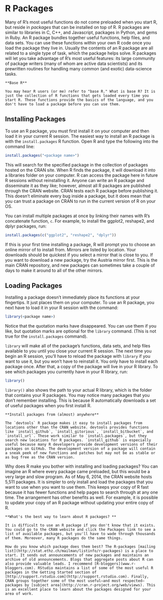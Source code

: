 # R Packages {#packages2}

Many of R's most useful functions do not come preloaded when you start R, but reside in _packages_ that can be installed on top of R. R packages are similar to libraries in C, C++, and Javascript, packages in Python, and gems in Ruby. An R package bundles together useful functions, help files, and data sets. You can use these functions within your own R code once you load the package they live in. Usually the contents of an R package are all related to a single type of task, which the package helps solve. R packages will let you take advantage of R's most useful features: its large community of package writers (many of whom are active data scientists) and its prewritten routines for handling many common (and exotic) data-science tasks.

```block2
**Base R**
  
You may hear R users (or me) refer to "base R." What is base R? It is just the collection of R functions that gets loaded every time you start R. These functions provide the basics of the language, and you don't have to load a package before you can use them.
```

## Installing Packages

To use an R package, you must first install it on your computer and then load it in your current R session. The easiest way to install an R package is with the `install.packages` R function. Open R and type the following into the command line:  

```r
install.packages("<package name>")
```

This will search for the specified package in the collection of packages hosted on the CRAN site. When R finds the package, it will download it into a libraries folder on your computer. R can access the package here in future R sessions without reinstalling it. Anyone can write an R package and disseminate it as they like; however, almost all R packages are published through the CRAN website. CRAN tests each R package before publishing it. This doesn't eliminate every bug inside a package, but it does mean that you can trust a package on CRAN to run in the current version of R on your OS.

You can install multiple packages at once by linking their names with R's concatenate function, `c`. For example, to install the ggplot2, reshape2, and dplyr packages, run:

```r
install.packages(c("ggplot2", "reshape2", "dplyr"))
```

If this is your first time installing a package, R will prompt you to choose an online mirror of to install from. Mirrors are listed by location. Your downloads should be quickest if you select a mirror that is close to you. If you want to download a new package, try the Austria mirror first. This is the main CRAN repository, and new packages can sometimes take a couple of days to make it around to all of the other mirrors. 

## Loading Packages

Installing a package doesn't immediately place its functions at your fingertips. It just places them on your computer. To use an R package, you next have to load it in your R session with the command:

```r
library(<package name>)
```

Notice that the quotation marks have disappeared. You can use them if you like, but quotation marks are optional for the `library` command. (This is not true for the `install.packages` command).

`library` will make all of the package's functions, data sets, and help files available to you until you close your current R session. The next time you begin an R session, you'll have to reload the package with `library` if you want to use it, but you won't have to reinstall it. You only have to install each package once. After that, a copy of the package will live in your R library. To see which packages you currently have in your R library, run:

```r
library()
```

`library()` also shows the path to your actual R library, which is the folder that contains your R packages. You may notice many packages that you don't remember installing. This is because R automatically downloads a set of useful packages when you first install R.

```block2
**Install packages from (almost) anywhere**
  
The `devtools` R package makes it easy to install packages from locations other than the CRAN website. devtools provides functions like `install_github`, `install_gitorious`, `install_bitbucket`, and `install_url`. These work similar to `install.packages`, but they search new locations for R packages. `install_github` is especially useful because many R developers provide development versions of their packages on GitHub. The development version of a package will contain a sneak peek of new functions and patches but may not be as stable or as bug free as the CRAN version.
```

Why does R make you bother with installing and loading packages? You can imagine an R where every package came preloaded, but this would be a very large and slow program. As of May 6, 2014, the CRAN website hosts 5,511 packages. It is simpler to only install and load the packages that you want to use when you want to use them. This keeps your copy of R fast because it has fewer functions and help pages to search through at any one time. The arrangement has other benefits as well. For example, it is possible to update your copy of an R package without updating your entire copy of R.


```block2
**What's the best way to learn about R packages? **

It is difficult to use an R package if you don't know that it exists. You could go to the CRAN website and click the Packages link to see a list of available packages, but you'll have to wade through thousands of them. Moreover, many R packages do the same things. 

How do you know which package does them best? The R-packages [mailing list](http://stat.ethz.ch/mailman/listinfo/r-packages) is a place to start. It sends out announcements of new packages and maintains an archive of old announcements. Blogs that aggregate posts about R can also provide valuable leads. I recommend [R-bloggers](www.r-bloggers.com). RStudio maintains a list of some of the most useful R packages in the Getting Started section of [http://support.rstudio.com](http://support.rstudio.com). Finally, CRAN groups together some of the most useful—and most respected—packages by [subject area](http://cran.r-project.org/web/views). This is an excellent place to learn about the packages designed for your area of work.
```
